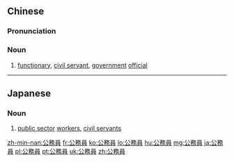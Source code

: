 {{also|公务员}}
==Chinese==
{{zh-forms|s=公务员|type=21}}

===Pronunciation===
{{zh-pron
|m=gōngwùyuán
|c=gung1 mou6 jyun4
|h=pfs=kûng-vu-yèn
|mn=kong-bū-oân
|cat=n
}}

===Noun===
{{zh-noun}}

# [[functionary]], [[civil servant]], [[government]] [[official]]

----

==Japanese==
{{ja-kanjitab|こう|む|いん|yomi=on}}
{{wikipedia|lang=ja}}

===Noun===
{{ja-noun|こうむいん}}

# [[public sector]] [[workers]], [[civil servant]]s

[[zh-min-nan:公務員]]
[[fr:公務員]]
[[ko:公務員]]
[[lo:公務員]]
[[hu:公務員]]
[[mg:公務員]]
[[ja:公務員]]
[[pl:公務員]]
[[pt:公務員]]
[[uk:公務員]]
[[zh:公務員]]